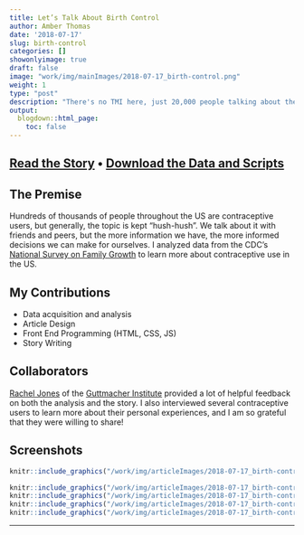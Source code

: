 ```yaml
---
title: Let’s Talk About Birth Control
author: Amber Thomas
date: '2018-07-17'
slug: birth-control
categories: []
showonlyimage: true
draft: false
image: "work/img/mainImages/2018-07-17_birth-control.png"
weight: 1
type: "post"
description: "There's no TMI here, just 20,000 people talking about their experiences with contraception."
output:
  blogdown::html_page:
    toc: false
---
```


## [Read the Story](https://pudding.cool/2018/07/birth_control/) &bull; [Download the Data and Scripts](https://github.com/the-pudding/data/tree/master/birth-control)

## The Premise

Hundreds of thousands of people throughout the US are contraceptive users, but generally, the topic is kept "hush-hush". We talk about it with friends and peers, but the more information we have, the more informed decisions we can make for ourselves. I analyzed data from the CDC's [National Survey on Family Growth]() to learn more about contraceptive use in the US.

## My Contributions

* Data acquisition and analysis
* Article Design
* Front End Programming (HTML, CSS, JS)
* Story Writing

## Collaborators

[Rachel Jones](https://www.guttmacher.org/about/staff/rachel-k-jones) of the [Guttmacher Institute](https://www.guttmacher.org/) provided a lot of helpful feedback on both the analysis and the story. I also interviewed several contraceptive users to learn more about their personal experiences, and I am so grateful that they were willing to share! 

## Screenshots

```r
knitr::include_graphics("/work/img/articleImages/2018-07-17_birth-control_img/birthControl_video.gif")
```

```r
knitr::include_graphics("/work/img/articleImages/2018-07-17_birth-control_img/birthControl_1.png")
knitr::include_graphics("/work/img/articleImages/2018-07-17_birth-control_img/birthControl_2.png")
knitr::include_graphics("/work/img/articleImages/2018-07-17_birth-control_img/birthControl_3.png")
knitr::include_graphics("/work/img/articleImages/2018-07-17_birth-control_img/birthControl_4.png")
```
---




